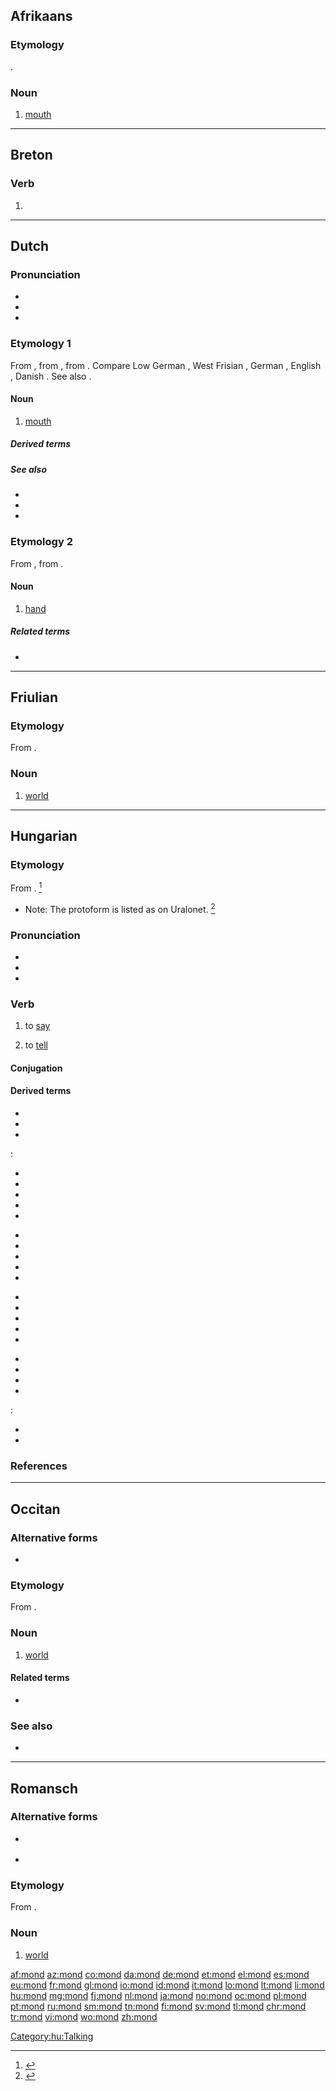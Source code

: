 {{also|Mond|MOND}}
==Afrikaans==

===Etymology===
{{etyl|nl|af}} {{m|af|mond}}.

===Noun===
{{af-noun|monde}}

# {{lb|af|anatomy}} [[mouth]]

----

==Breton==

===Verb===
{{head|br|verb}}

# {{alternative spelling of|mont|lang=br}}

----

==Dutch==

===Pronunciation===
* {{rhymes|ɔnt|lang=nl}}
* {{audio|Nl-mond.ogg|audio|lang=nl}}
* {{IPA|/mɔnt/|lang=nl}}

===Etymology 1===
From {{inh|nl|odt|mund}}, from {{inh|nl|gem-pro|*munþaz}}, from {{der|nl|ine-pro|*ment-}}. Compare Low German {{m|nds|Mund}}, West Frisian {{m|fy|mûn}}, German {{m|de|Mund}}, English {{m|en|mouth}}, Danish {{m|da|mund}}. See also {{m|nl|muide}}.

====Noun====
{{nl-noun|m|-en|mondje}}

# {{lb|nl|anatomy}} [[mouth]]

=====Derived terms=====
{{der3
|[[monddood]]
|[[mondharmonica]]
|[[volksmond]]
|[[volmondig]]
|lang=nl}}

=====See also=====
* {{l|nl|giecheltje}}
* {{l|nl|vreetmolen}}
* {{l|nl|kukident}}

===Etymology 2===
From {{inh|nl|odt|*munda}}, from {{inh|nl|gem-pro|*mundō}}.

====Noun====
{{nl-noun|f|-en|mondje}}

# {{lb|nl|obsolete}} [[hand]]

=====Related terms=====
* {{l|nl|monddood}}

----

==Friulian==

===Etymology===
From {{etyl|la|fur}} {{m|la|mundus}}.

===Noun===
{{fur-noun|m}}

# [[world]]

----

==Hungarian==

===Etymology===
From {{etyl|urj-pro|hu}} {{m|urj-pro|*mënᴈ-}} {{hu-suffix||d|t2=frequentative suffix|pos=v}}. <ref>{{R:Zaicz 2006}}</ref>
* Note: The protoform is listed as {{m|urj-pro|*mȣnɜ-}} {{m|urj-pro|*monɜ-|(*monɜ-)|to say}} on Uralonet. <ref>{{R:Uralonet|570}}</ref>

===Pronunciation===
* {{hu-IPA}}
* {{audio|Hu-mond.ogg|Audio|lang=hu}}
* {{hyphenation|mond|lang=hu}}

===Verb===
{{hu-verb}}

# {{lb|hu|transitive}} to [[say]]
# {{lb|hu|transitive}} to [[tell]]

====Conjugation====
{{hu-conj-ok|mo|n|d|in-past=t}}

====Derived terms====
* {{l|hu|mondás}}
* {{l|hu|mondat}}
* {{l|hu|úgymond}}
{{qualifier|With verb prefixes}}:
{{top4}}
* {{l|hu|alámond}}
* {{l|hu|bemond}}
* {{l|hu|belemond}}
* {{l|hu|elmond}}
* {{l|hu|ellentmond}}
{{mid4}}
* {{l|hu|felmond}}
* {{l|hu|fölmond}}
* {{l|hu|félremond}}
* {{l|hu|hátramond}}
* {{l|hu|hozzámond}}
{{mid4}}
* {{l|hu|kimond}}
* {{l|hu|közbemond}}
* {{l|hu|lemond}}
* {{l|hu|megmond}}
* {{l|hu|odamond}}
{{mid4}}
* {{l|hu|rámond}}
* {{l|hu|továbbmond}}
* {{l|hu|végigmond}}
* {{l|hu|visszamond}}
{{bottom}}

{{qualifier|Expressions}}:
* {{l|hu|bagoly mondja verébnek, hogy nagyfejű}}
* {{l|hu|csütörtököt mond}}

===References===
<references/>

[[Category:hu:Talking]]

----

==Occitan==

===Alternative forms===
* {{l|oc|mound}} {{qualifier|Mistralian}}

===Etymology===
From {{etyl|la|oc}} {{m|la|mundus}}.

===Noun===
{{oc-noun|m}}

# [[world]] {{gloss|Earth; the third planet from the sun with respect to distance}}

====Related terms====
* {{l|oc|mondial}}

===See also===
* {{l|oc|tèrra}}

----

==Romansch==

===Alternative forms===
* {{qualifier|Rumantsch Grischun|Sursilvan|Sutsilvan}} {{l|rm|mund}}
* {{qualifier|Puter|Vallader}} {{l|rm|muond}}

===Etymology===
From {{etyl|la|rm}} {{m|la|mundus}}.

===Noun===
{{rm-noun|m}}

# {{lb|rm|Surmiran}} [[world]]

[[af:mond]]
[[az:mond]]
[[co:mond]]
[[da:mond]]
[[de:mond]]
[[et:mond]]
[[el:mond]]
[[es:mond]]
[[eu:mond]]
[[fr:mond]]
[[gl:mond]]
[[io:mond]]
[[id:mond]]
[[it:mond]]
[[lo:mond]]
[[lt:mond]]
[[li:mond]]
[[hu:mond]]
[[mg:mond]]
[[fj:mond]]
[[nl:mond]]
[[ja:mond]]
[[no:mond]]
[[oc:mond]]
[[pl:mond]]
[[pt:mond]]
[[ru:mond]]
[[sm:mond]]
[[tn:mond]]
[[fi:mond]]
[[sv:mond]]
[[tl:mond]]
[[chr:mond]]
[[tr:mond]]
[[vi:mond]]
[[wo:mond]]
[[zh:mond]]